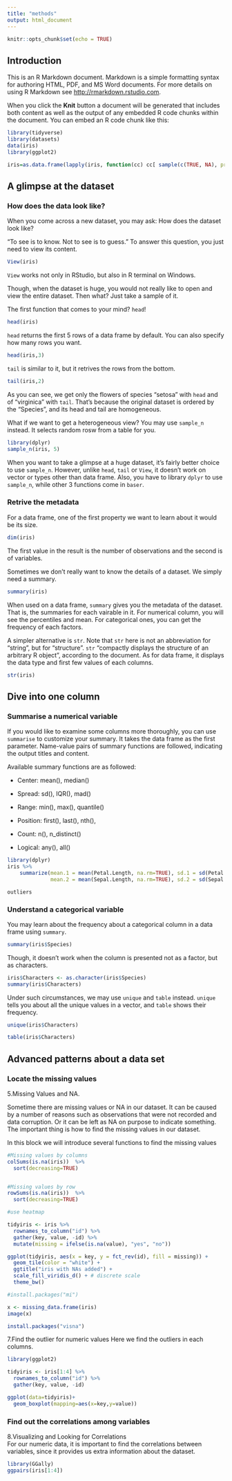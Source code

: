 ```yaml
---
title: "methods"
output: html_document
---
```


```r
knitr::opts_chunk$set(echo = TRUE)
```

## Introduction

This is an R Markdown document. Markdown is a simple formatting syntax for authoring HTML, PDF, and MS Word documents. For more details on using R Markdown see <http://rmarkdown.rstudio.com>.

When you click the **Knit** button a document will be generated that includes both content as well as the output of any embedded R code chunks within the document. You can embed an R code chunk like this:

```r
library(tidyverse)
library(datasets)
data(iris)
library(ggplot2)
```
```r
iris=as.data.frame(lapply(iris, function(cc) cc[ sample(c(TRUE, NA), prob = c(0.95, 0.05), size = length(cc), replace = TRUE) ]))
```

## A glimpse at the dataset

### How does the data look like?

When you come across a new dataset, you may ask: How does the dataset look like?

"To see is to know. Not to see is to guess." To answer this question, you just need to view its content.

```r
View(iris)
```

`View` works not only in RStudio, but also in R terminal on Windows.

Though, when the dataset is huge, you would not really like to open and view the entire dataset. Then what? Just take a sample of it.

The first function that comes to your mind? `head`!

```r
head(iris)
```

`head` returns the first 5 rows of a data frame by default. You can also specify how many rows you want.

```r
head(iris,3)
```

`tail` is similar to it, but it retrives the rows from the bottom.

```r
tail(iris,2)
```

As you can see, we get only the flowers of species "setosa" with `head` and of "virginica" with `tail`. That's because the original dataset is ordered by the "Species", and its head and tail are homogeneous.

What if we want to get a heterogeneous view? You may use `sample_n` instead. It selects random rosw from a table for you.

```r
library(dplyr)
sample_n(iris, 5)
```

When you want to take a glimpse at a huge dataset, it's fairly better choice to use `sample_n`. However, unlike `head`, `tail` or `View`, it doesn't work on vector or types other than data frame. Also, you have to library `dplyr` to use `sample_n`, while other 3 functions come in `baser`.

### Retrive the metadata

For a data frame, one of the first property we want to learn about it would be its size.

```r
dim(iris)
```

The first value in the result is the number of observations and the second is of variables.

Sometimes we don't really want to know the details of a dataset. We simply need a summary.

```r
summary(iris)
```

When used on a data frame, `summary` gives you the metadata of the dataset. That is, the summaries for each vairable in it. For numerical column, you will see the percentiles and mean. For categorical ones, you can get the frequency of each factors.

A simpler alternative is `str`. Note that `str` here is not an abbreviation for "string", but for "structure". `str` "compactly displays the structure of an arbitrary R object", according to the document. As for data frame, it displays the data type and first few values of each columns.

```r
str(iris)
```

## Dive into one column

### Summarise a numerical variable

If you would like to examine some columns more thoroughly, you can use `summarise` to customize your summary. It takes the data frame as the first parameter. Name-value pairs of summary functions are followed, indicating the output titles and content.

Available summary functions are as followed:

- Center: mean(), median()

- Spread: sd(), IQR(), mad()

- Range: min(), max(), quantile()

- Position: first(), last(), nth(),

- Count: n(), n_distinct()

- Logical: any(), all()

```r
library(dplyr)
iris %>% 
    summarize(mean.1 = mean(Petal.Length, na.rm=TRUE), sd.1 = sd(Petal.Length, na.rm=TRUE),
              mean.2 = mean(Sepal.Length, na.rm=TRUE), sd.2 = sd(Sepal.Length, na.rm=TRUE))
```
```outliers```

### Understand a categorical variable

You may learn about the frequency about a categorical column in a data frame using `summary`.

```r
summary(iris$Species)
```

Though, it doesn't work when the column is presented not as a factor, but as characters.

```r
iris$Characters <- as.character(iris$Species)
summary(iris$Characters)
```

Under such circumstances, we may use `unique` and `table` instead. `unique` tells you about all the unique values in a vector, and `table` shows their frequency.

```r
unique(iris$Characters)
```

```r
table(iris$Characters)
```

## Advanced patterns about a data set

### Locate the missing values

5.Missing Values and NA.

Sometime there are missing values or NA in our dataset. It can be caused by a number of reasons such as observations that were not recorded and data corruption. Or it can be left as NA on purpose to indicate something. The important thing is how to find the missing values in our dataset.

In this block we will introduce several functions to find the missing values

```r
#Missing values by columns
colSums(is.na(iris))  %>%
  sort(decreasing=TRUE)


#Missing values by row
rowSums(is.na(iris))  %>%
  sort(decreasing=TRUE)
```

```r
#use heatmap

tidyiris <- iris %>%
  rownames_to_column("id") %>%
  gather(key, value, -id) %>%
  mutate(missing = ifelse(is.na(value), "yes", "no"))

ggplot(tidyiris, aes(x = key, y = fct_rev(id), fill = missing)) +
  geom_tile(color = "white") +
  ggtitle("iris with NAs added") +
  scale_fill_viridis_d() + # discrete scale
  theme_bw()
```
```r
#install.packages("mi")

x <- missing_data.frame(iris)
image(x)
```
```r
install.packages("visna")


```
7.Find the outlier for numeric values
Here we find the outliers in each columns.
```r
library(ggplot2)
```

```r
tidyiris <- iris[1:4] %>%
  rownames_to_column("id") %>%
  gather(key, value, -id) 

ggplot(data=tidyiris)+
  geom_boxplot(mapping=aes(x=key,y=value))

```

### Find out the correlations among variables

8.Visualizing and Looking for Correlations  
For our numeric data, it is important to find the correlations between variables, since it provides us extra information about the dataset.
```r
library(GGally)
ggpairs(iris[1:4])
```

